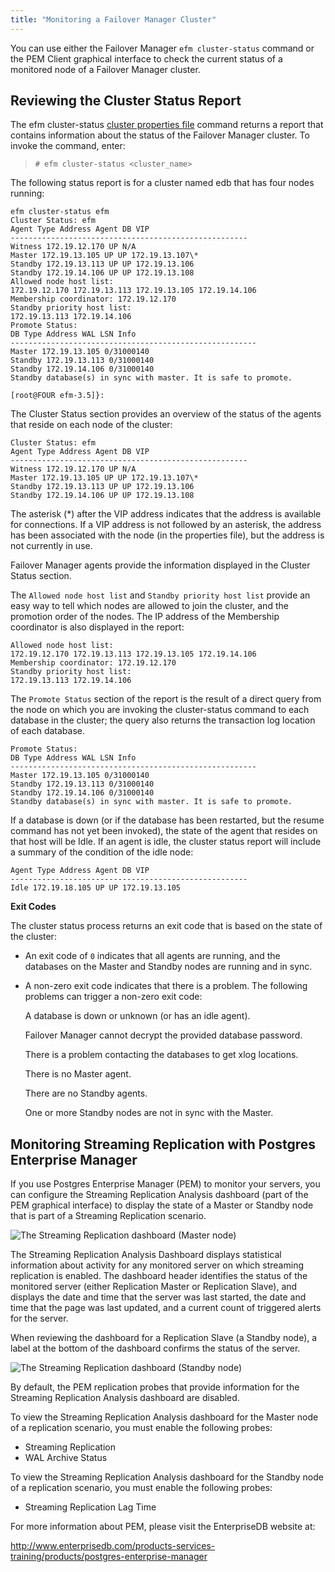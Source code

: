 ```yaml
---
title: "Monitoring a Failover Manager Cluster"
---
```


<div id="monitoring_efm_cluster" class="registered_link"></div>

You can use either the Failover Manager `efm cluster-status` command or the PEM Client graphical interface to check the current status of a monitored node of a Failover Manager cluster.

## Reviewing the Cluster Status Report

The efm cluster-status [cluster properties file](07_using_efm_utility/#efm_cluster_status) command returns a report that contains information about the status of the Failover Manager cluster. To invoke the command, enter:

> `# efm cluster-status <cluster_name>`

The following status report is for a cluster named edb that has four nodes running:

```
efm cluster-status efm
Cluster Status: efm
Agent Type Address Agent DB VIP
-----------------------------------------------------
Witness 172.19.12.170 UP N/A
Master 172.19.13.105 UP UP 172.19.13.107\*
Standby 172.19.13.113 UP UP 172.19.13.106
Standby 172.19.14.106 UP UP 172.19.13.108
Allowed node host list:
172.19.12.170 172.19.13.113 172.19.13.105 172.19.14.106
Membership coordinator: 172.19.12.170
Standby priority host list:
172.19.13.113 172.19.14.106
Promote Status:
DB Type Address WAL LSN Info
-------------------------------------------------------
Master 172.19.13.105 0/31000140
Standby 172.19.13.113 0/31000140
Standby 172.19.14.106 0/31000140
Standby database(s) in sync with master. It is safe to promote.

[root@FOUR efm-3.5]}:
```

The Cluster Status section provides an overview of the status of the agents that reside on each node of the cluster:

```
Cluster Status: efm
Agent Type Address Agent DB VIP
-----------------------------------------------------
Witness 172.19.12.170 UP N/A
Master 172.19.13.105 UP UP 172.19.13.107\*
Standby 172.19.13.113 UP UP 172.19.13.106
Standby 172.19.14.106 UP UP 172.19.13.108
```

The asterisk (\*) after the VIP address indicates that the address is available for connections. If a VIP address is not followed by an asterisk, the address has been associated with the node (in the properties file), but the address is not currently in use.

Failover Manager agents provide the information displayed in the Cluster Status section.

The `Allowed node host list` and `Standby priority host list` provide an easy way to tell which nodes are allowed to join the cluster, and the promotion order of the nodes. The IP address of the Membership coordinator is also displayed in the report:

```
Allowed node host list:
172.19.12.170 172.19.13.113 172.19.13.105 172.19.14.106
Membership coordinator: 172.19.12.170
Standby priority host list:
172.19.13.113 172.19.14.106
```

The `Promote Status` section of the report is the result of a direct query from the node on which you are invoking the cluster-status command to each database in the cluster; the query also returns the transaction log location of each database.

```
Promote Status:
DB Type Address WAL LSN Info
-------------------------------------------------------
Master 172.19.13.105 0/31000140
Standby 172.19.13.113 0/31000140
Standby 172.19.14.106 0/31000140
Standby database(s) in sync with master. It is safe to promote.
```

If a database is down (or if the database has been restarted, but the resume command has not yet been invoked), the state of the agent that resides on that host will be Idle. If an agent is idle, the cluster status report will include a summary of the condition of the idle node:

```
Agent Type Address Agent DB VIP
-----------------------------------------------------
Idle 172.19.18.105 UP UP 172.19.13.105
```

**Exit Codes**

The cluster status process returns an exit code that is based on the state of the cluster:

-   An exit code of `0` indicates that all agents are running, and the databases on the Master and Standby nodes are running and in sync.

-   A non-zero exit code indicates that there is a problem. The following problems can trigger a non-zero exit code:

    A database is down or unknown (or has an idle agent).

    Failover Manager cannot decrypt the provided database password.

    There is a problem contacting the databases to get xlog locations.

    There is no Master agent.

    There are no Standby agents.

    One or more Standby nodes are not in sync with the Master.

<div id="monitoring_streaming_replication" class="registered_link"></div>

## Monitoring Streaming Replication with Postgres Enterprise Manager

If you use Postgres Enterprise Manager (PEM) to monitor your servers, you can configure the Streaming Replication Analysis dashboard (part of the PEM graphical interface) to display the state of a Master or Standby node that is part of a Streaming Replication scenario.

![*The Streaming Replication dashboard (Master node)*](images/str_replication_dashboard_master.png)

The Streaming Replication Analysis Dashboard displays statistical information about activity for any monitored server on which streaming replication is enabled. The dashboard header identifies the status of the monitored server (either Replication Master or Replication Slave), and displays the date and time that the server was last started, the date and time that the page was last updated, and a current count of triggered alerts for the server.

When reviewing the dashboard for a Replication Slave (a Standby node), a label at the bottom of the dashboard confirms the status of the server.

![*The Streaming Replication dashboard (Standby node)*](images/str_replication_dashboard_standby.png)

By default, the PEM replication probes that provide information for the Streaming Replication Analysis dashboard are disabled.

To view the Streaming Replication Analysis dashboard for the Master node of a replication scenario, you must enable the following probes:

-   Streaming Replication
-   WAL Archive Status

To view the Streaming Replication Analysis dashboard for the Standby node of a replication scenario, you must enable the following probes:

-   Streaming Replication Lag Time

For more information about PEM, please visit the EnterpriseDB website at:

<http://www.enterprisedb.com/products-services-training/products/postgres-enterprise-manager>
